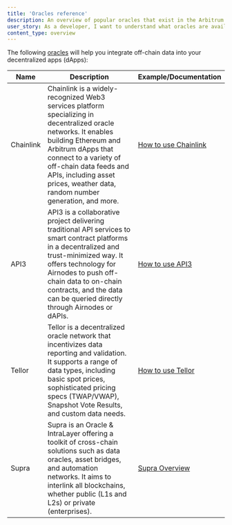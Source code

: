 ```yaml
---
title: 'Oracles reference'
description: An overview of popular oracles that exist in the Arbitrum ecosystem
user_story: As a developer, I want to understand what oracles are available in the Arbitrum ecosystem.
content_type: overview
---
```



<KnowMoreToolsBox />

The following [oracles](/build-decentralized-apps/oracles/01-overview.mdx) will help you integrate off-chain data into your decentralized apps (dApps):

| Name      | Description                                                                                                                                                                                                                                                                                  | Example/Documentation                                                                        |
| --------- | -------------------------------------------------------------------------------------------------------------------------------------------------------------------------------------------------------------------------------------------------------------------------------------------- | -------------------------------------------------------------------------------------------- |
| Chainlink | Chainlink is a widely-recognized Web3 services platform specializing in decentralized oracle networks. It enables building Ethereum and Arbitrum dApps that connect to a variety of off-chain data feeds and APIs, including asset prices, weather data, random number generation, and more. | [How to use Chainlink](/build-decentralized-apps/oracles/02-how-to-use-oracles.md#chainlink) |
| API3      | API3 is a collaborative project delivering traditional API services to smart contract platforms in a decentralized and trust-minimized way. It offers technology for Airnodes to push off-chain data to on-chain contracts, and the data can be queried directly through Airnodes or dAPIs.  | [How to use API3](/build-decentralized-apps/oracles/02-how-to-use-oracles.md#api3)           |
| Tellor    | Tellor is a decentralized oracle network that incentivizes data reporting and validation. It supports a range of data types, including basic spot prices, sophisticated pricing specs (TWAP/VWAP), Snapshot Vote Results, and custom data needs.                                             | [How to use Tellor](/build-decentralized-apps/oracles/02-how-to-use-oracles.md#tellor)       |
| Supra     | Supra is an Oracle & IntraLayer offering a toolkit of cross-chain solutions such as data oracles, asset bridges, and automation networks. It aims to interlink all blockchains, whether public (L1s and L2s) or private (enterprises).                                                       | [Supra Overview](https://supraoracles.com/docs/overview/)                                    |
